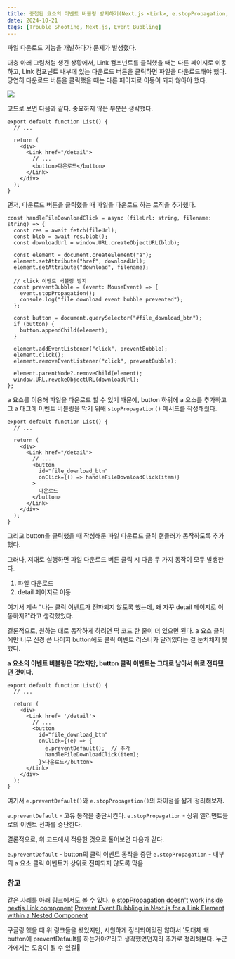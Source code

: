 ```yaml
---
title: 중첩된 요소의 이벤트 버블링 방지하기(Next.js <Link>, e.stopPropagation, e.preventDefault)
date: 2024-10-21
tags: [Trouble Shooting, Next.js, Event Bubbling]
---
```


파일 다운로드 기능을 개발하다가 문제가 발생했다.

대충 아래 그림처럼 생긴 상황에서, Link 컴포넌트를 클릭했을 때는 다른 페이지로 이동하고, Link 컴포넌트 내부에 있는 다운로드 버튼을 클릭하면 파일을 다운로드해야 했다. 당연히 다운로드 버튼을 클릭했을 때는 다른 페이지로 이동이 되지 않아야 했다.

![](https://velog.velcdn.com/images/yuuub/post/31ead434-36e5-4acd-873f-b04821b5f833/image.png)

코드로 보면 다음과 같다. 중요하지 않은 부분은 생략했다.

```tsx
export default function List() {
  // ...

  return (
    <div>
      <Link href="/detail">
        // ...
        <button>다운로드</button>
      </Link>
    </div>
  );
}
```

먼저, 다운로드 버튼을 클릭했을 때 파일을 다운로드 하는 로직을 추가했다.

```tsx {12}
const handleFileDownloadClick = async (fileUrl: string, filename: string) => {
  const res = await fetch(fileUrl);
  const blob = await res.blob();
  const downloadUrl = window.URL.createObjectURL(blob);

  const element = document.createElement("a");
  element.setAttribute("href", downloadUrl);
  element.setAttribute("download", filename);

  // click 이벤트 버블링 방지
  const preventBubble = (event: MouseEvent) => {
    event.stopPropagation();
    console.log("file download event bubble prevented");
  };

  const button = document.querySelector("#file_download_btn");
  if (button) {
    button.appendChild(element);
  }

  element.addEventListener("click", preventBubble);
  element.click();
  element.removeEventListener("click", preventBubble);

  element.parentNode?.removeChild(element);
  window.URL.revokeObjectURL(downloadUrl);
};
```

a 요소를 이용해 파일을 다운로드 할 수 있기 때문에, button 하위에 a 요소를 추가하고 그 a 태그에 이벤트 버블링을 막기 위해 `stopPropagation()` 메서드를 작성해줬다.

```tsx
export default function List() {
  // ...

  return (
    <div>
      <Link href="/detail">
        // ...
        <button
          id="file_download_btn"
          onClick={() => handleFileDownloadClick(item)}
        >
          다운로드
        </button>
      </Link>
    </div>
  );
}
```

그리고 button을 클릭했을 때 작성해둔 파일 다운로드 클릭 핸들러가 동작하도록 추가했다.

그러나, 저대로 실행하면 파일 다운로드 버튼 클릭 시 다음 두 가지 동작이 모두 발생한다.

1. 파일 다운로드
2. detail 페이지로 이동

여기서 계속 "나는 클릭 이벤트가 전파되지 않도록 했는데, 왜 자꾸 detail 페이지로 이동하지?"라고 생각했었다.

결론적으로, 원하는 대로 동작하게 하려면 딱 코드 한 줄이 더 있으면 된다. a 요소 클릭에만 너무 신경 쓴 나머지 button에도 클릭 이벤트 리스너가 달려있다는 걸 눈치채지 못했다.

**a 요소의 이벤트 버블링은 막았지만, button 클릭 이벤트는 그대로 남아서 위로 전파됐던 것이다.**

```tsx {11}
export default function List() {
  // ...

  return (
    <div>
      <Link href= '/detail'>
        // ...
        <button
          id="file_download_btn"
          onClick={(e) => {
            e.preventDefault();  // 추가
            handleFileDownloadClick(item);
          }>다운로드</button>
      </Link>
    </div>
  );
}

```

여기서 `e.preventDefault()`와 `e.stopPropagation()`의 차이점을 짧게 정리해보자.

`e.preventDefault` - 고유 동작을 중단시킨다.
`e.stopPropagation` - 상위 엘리먼트들로의 이벤트 전파를 중단한다.

결론적으로, 위 코드에서 적용한 것으로 풀어보면 다음과 같다.

`e.preventDefault` - button의 클릭 이벤트 동작을 중단
`e.stopPropagation` - 내부의 a 요소 클릭 이벤트가 상위로 전파되지 않도록 막음

### 참고

같은 사례를 아래 링크에서도 볼 수 있다.
[e.stopPropagation doesn't work inside nextjs Link component](https://github.com/vercel/next.js/discussions/45588)
[Prevent Event Bubbling in Next.js for a Link Element within a Nested Component](https://qanswer.space/questions/prevent-event-bubbling-in-nextjs-for-a-link-element-within-a-nested-component)

구글링 했을 때 위 링크들을 봤었지만, 시원하게 정리되어있진 않아서 '도대체 왜 button에 preventDefault를 하는거야?'라고 생각했었던지라 추가로 정리해본다.
누군가에게는 도움이 될 수 있길🤣
